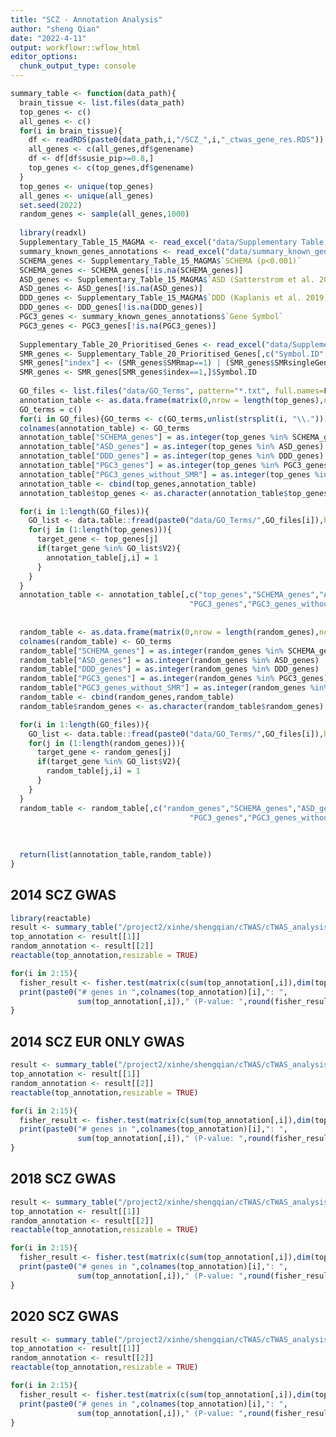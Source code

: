 ```yaml
---
title: "SCZ - Annotation Analysis"
author: "sheng Qian"
date: "2022-4-11"
output: workflowr::wflow_html
editor_options:
  chunk_output_type: console
---
```


```r
summary_table <- function(data_path){
  brain_tissue <- list.files(data_path)
  top_genes <- c()
  all_genes <- c()
  for(i in brain_tissue){
    df <- readRDS(paste0(data_path,i,"/SCZ_",i,"_ctwas_gene_res.RDS"))
    all_genes <- c(all_genes,df$genename)
    df <- df[df$susie_pip>=0.8,]
    top_genes <- c(top_genes,df$genename)
  }
  top_genes <- unique(top_genes)
  all_genes <- unique(all_genes)
  set.seed(2022)
  random_genes <- sample(all_genes,1000)
  
  library(readxl)
  Supplementary_Table_15_MAGMA <- read_excel("data/Supplementary Table 15 - MAGMA.xlsx", sheet = "Gene Lists")
  summary_known_genes_annotations <- read_excel("data/summary_known_genes_annotations.xlsx", sheet = "SCZ")
  SCHEMA_genes <- Supplementary_Table_15_MAGMA$`SCHEMA (p<0.001)`
  SCHEMA_genes <- SCHEMA_genes[!is.na(SCHEMA_genes)]
  ASD_genes <- Supplementary_Table_15_MAGMA$`ASD (Satterstrom et al. 2019)`
  ASD_genes <- ASD_genes[!is.na(ASD_genes)]
  DDD_genes <- Supplementary_Table_15_MAGMA$`DDD (Kaplanis et al. 2019)`
  DDD_genes <- DDD_genes[!is.na(DDD_genes)]
  PGC3_genes <- summary_known_genes_annotations$`Gene Symbol`
  PGC3_genes <- PGC3_genes[!is.na(PGC3_genes)]
  
  Supplementary_Table_20_Prioritised_Genes <- read_excel("data/Supplementary Table 20 - Prioritised Genes.xlsx", sheet = "ST20 all criteria")
  SMR_genes <- Supplementary_Table_20_Prioritised_Genes[,c("Symbol.ID","SMRmap","SMRsingleGene","HI.C.SMR")]
  SMR_genes["index"] <- (SMR_genes$SMRmap==1) | (SMR_genes$SMRsingleGene==1) | (SMR_genes$HI.C.SMR==1)
  SMR_genes <- SMR_genes[SMR_genes$index==1,]$Symbol.ID
  
  GO_files <- list.files("data/GO_Terms", pattern="*.txt", full.names=F)
  annotation_table <- as.data.frame(matrix(0,nrow = length(top_genes),ncol = length(GO_files)))
  GO_terms = c()
  for(i in GO_files){GO_terms <- c(GO_terms,unlist(strsplit(i, "\\."))[1])}
  colnames(annotation_table) <- GO_terms
  annotation_table["SCHEMA_genes"] = as.integer(top_genes %in% SCHEMA_genes)
  annotation_table["ASD_genes"] = as.integer(top_genes %in% ASD_genes)
  annotation_table["DDD_genes"] = as.integer(top_genes %in% DDD_genes)
  annotation_table["PGC3_genes"] = as.integer(top_genes %in% PGC3_genes)
  annotation_table["PGC3_genes_without_SMR"] = as.integer(top_genes %in% setdiff(PGC3_genes,SMR_genes))
  annotation_table <- cbind(top_genes,annotation_table)
  annotation_table$top_genes <- as.character(annotation_table$top_genes)

  for(i in 1:length(GO_files)){
    GO_list <- data.table::fread(paste0("data/GO_Terms/",GO_files[i]),header = F)
    for(j in (1:length(top_genes))){
      target_gene <- top_genes[j]
      if(target_gene %in% GO_list$V2){
        annotation_table[j,i] = 1
      }
    }
  }
  annotation_table <- annotation_table[,c("top_genes","SCHEMA_genes","ASD_genes","DDD_genes",
                                        "PGC3_genes","PGC3_genes_without_SMR",GO_terms)]
  
  
  random_table <- as.data.frame(matrix(0,nrow = length(random_genes),ncol = length(GO_files)))
  colnames(random_table) <- GO_terms
  random_table["SCHEMA_genes"] = as.integer(random_genes %in% SCHEMA_genes)
  random_table["ASD_genes"] = as.integer(random_genes %in% ASD_genes)
  random_table["DDD_genes"] = as.integer(random_genes %in% DDD_genes)
  random_table["PGC3_genes"] = as.integer(random_genes %in% PGC3_genes)
  random_table["PGC3_genes_without_SMR"] = as.integer(random_genes %in% setdiff(PGC3_genes,SMR_genes))
  random_table <- cbind(random_genes,random_table)
  random_table$random_genes <- as.character(random_table$random_genes)

  for(i in 1:length(GO_files)){
    GO_list <- data.table::fread(paste0("data/GO_Terms/",GO_files[i]),header = F)
    for(j in (1:length(random_genes))){
      target_gene <- random_genes[j]
      if(target_gene %in% GO_list$V2){
        random_table[j,i] = 1
      }
    }
  }
  random_table <- random_table[,c("random_genes","SCHEMA_genes","ASD_genes","DDD_genes",
                                        "PGC3_genes","PGC3_genes_without_SMR",GO_terms)]
  
  
  
  return(list(annotation_table,random_table))
}
```


## 2014 SCZ GWAS
```r
library(reactable)
result <- summary_table("/project2/xinhe/shengqian/cTWAS/cTWAS_analysis/data/SCZ/")
top_annotation <- result[[1]]
random_annotation <- result[[2]]
reactable(top_annotation,resizable = TRUE)

for(i in 2:15){
  fisher_result <- fisher.test(matrix(c(sum(top_annotation[,i]),dim(top_annotation)[1]-sum(top_annotation[,i]),sum(random_annotation[,i]),dim(random_annotation)[1]-sum(random_annotation[,i])),ncol=2),alternative="greater")
  print(paste0("# genes in ",colnames(top_annotation)[i],": ",
               sum(top_annotation[,i])," (P-value: ",round(fisher_result$p.value,3),", Odds Ratio: ",round(fisher_result$estimate,3),")"))
}
```

## 2014 SCZ EUR ONLY GWAS
```r
result <- summary_table("/project2/xinhe/shengqian/cTWAS/cTWAS_analysis/data/SCZ_2014_EUR/")
top_annotation <- result[[1]]
random_annotation <- result[[2]]
reactable(top_annotation,resizable = TRUE)

for(i in 2:15){
  fisher_result <- fisher.test(matrix(c(sum(top_annotation[,i]),dim(top_annotation)[1]-sum(top_annotation[,i]),sum(random_annotation[,i]),dim(random_annotation)[1]-sum(random_annotation[,i])),ncol=2),alternative="greater")
  print(paste0("# genes in ",colnames(top_annotation)[i],": ",
               sum(top_annotation[,i])," (P-value: ",round(fisher_result$p.value,3),", Odds Ratio: ",round(fisher_result$estimate,3),")"))
}
```

## 2018 SCZ GWAS
```r
result <- summary_table("/project2/xinhe/shengqian/cTWAS/cTWAS_analysis/data/SCZ_2018/")
top_annotation <- result[[1]]
random_annotation <- result[[2]]
reactable(top_annotation,resizable = TRUE)

for(i in 2:15){
  fisher_result <- fisher.test(matrix(c(sum(top_annotation[,i]),dim(top_annotation)[1]-sum(top_annotation[,i]),sum(random_annotation[,i]),dim(random_annotation)[1]-sum(random_annotation[,i])),ncol=2),alternative="greater")
  print(paste0("# genes in ",colnames(top_annotation)[i],": ",
               sum(top_annotation[,i])," (P-value: ",round(fisher_result$p.value,3),", Odds Ratio: ",round(fisher_result$estimate,3),")"))
}
```

## 2020 SCZ GWAS
```r
result <- summary_table("/project2/xinhe/shengqian/cTWAS/cTWAS_analysis/data/SCZ_2020/")
top_annotation <- result[[1]]
random_annotation <- result[[2]]
reactable(top_annotation,resizable = TRUE)

for(i in 2:15){
  fisher_result <- fisher.test(matrix(c(sum(top_annotation[,i]),dim(top_annotation)[1]-sum(top_annotation[,i]),sum(random_annotation[,i]),dim(random_annotation)[1]-sum(random_annotation[,i])),ncol=2),alternative="greater")
  print(paste0("# genes in ",colnames(top_annotation)[i],": ",
               sum(top_annotation[,i])," (P-value: ",round(fisher_result$p.value,3),", Odds Ratio: ",round(fisher_result$estimate,3),")"))
}
```


